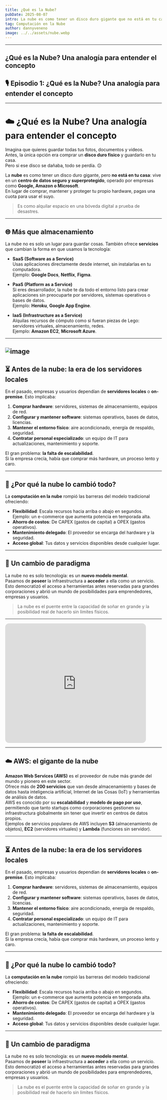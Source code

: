 ```yaml
---
title: ¿Qué es la Nube?
pubDate: 2025-08-07
intro: La nube es como tener un disco duro gigante que no está en tu casa, sino en un centro de datos seguro y superprotegido.
tag: Computación en la Nube
author: dannyveneno
image: ../../assets/nube.webp
---
```




---

## ¿Qué es la Nube? Una analogía para entender el concepto

## 🎙 Episodio 1: ¿Qué es la Nube? Una analogía para entender el concepto

<AudioPlayer
  src='https://res.cloudinary.com/dj0dedvu0/video/upload/v1754625280/Desbloqueando_La_Nube__M%C3%A1s_All%C3%A1_de_las_Fotos__Un_Puente_a_la_Innovaci%C3%B3n_Digital_clrqcf.mp4'
  title='¿Qué es la Nube? Una analogía para entender el concepto'
/>

---

# ☁️ ¿Qué es la Nube? Una analogía para entender el concepto

Imagina que quieres guardar todas tus fotos, documentos y videos.  
Antes, la única opción era comprar un **disco duro físico** y guardarlo en tu casa.  
Pero si ese disco se dañaba, todo se perdía. 😔

La **nube** es como tener un disco duro gigante, pero **no está en tu casa**: vive en un **centro de datos seguro y superprotegido**, operado por empresas como **Google, Amazon o Microsoft**.  
En lugar de comprar, mantener y proteger tu propio hardware, pagas una cuota para usar el suyo.

> Es como alquilar espacio en una bóveda digital a prueba de desastres.

---

## 🌐 Más que almacenamiento

La nube no es solo un lugar para guardar cosas. También ofrece **servicios** que cambian la forma en que usamos la tecnología:

- **SaaS (Software as a Service)**  
  Usas aplicaciones directamente desde internet, sin instalarlas en tu computadora.  
  Ejemplo: **Google Docs**, **Netflix**, **Figma**.

- **PaaS (Platform as a Service)**  
  Si eres desarrollador, la nube te da todo el entorno listo para crear aplicaciones sin preocuparte por servidores, sistemas operativos o bases de datos.  
  Ejemplo: **Heroku**, **Google App Engine**.

- **IaaS (Infrastructure as a Service)**  
  Alquilas recursos de cómputo como si fueran piezas de Lego: servidores virtuales, almacenamiento, redes.  
  Ejemplo: **Amazon EC2**, **Microsoft Azure**.

---

## ![image](https://res.cloudinary.com/dj0dedvu0/image/upload/v1754624468/lanube_rupzhl.jpg)

## ⏳ Antes de la nube: la era de los servidores locales

En el pasado, empresas y usuarios dependían de **servidores locales** o **on-premise**. Esto implicaba:

1. **Comprar hardware**: servidores, sistemas de almacenamiento, equipos de red.
2. **Configurar y mantener software**: sistemas operativos, bases de datos, licencias.
3. **Mantener el entorno físico**: aire acondicionado, energía de respaldo, seguridad.
4. **Contratar personal especializado**: un equipo de IT para actualizaciones, mantenimiento y soporte.

El gran problema: **la falta de escalabilidad**.  
Si la empresa crecía, había que comprar más hardware, un proceso lento y caro.

---

## 🚀 ¿Por qué la nube lo cambió todo?

La **computación en la nube** rompió las barreras del modelo tradicional ofreciendo:

- **Flexibilidad**: Escala recursos hacia arriba o abajo en segundos.  
  Ejemplo: un e-commerce que aumenta potencia en temporada alta.
- **Ahorro de costos**: De CAPEX (gastos de capital) a OPEX (gastos operativos).
- **Mantenimiento delegado**: El proveedor se encarga del hardware y la seguridad.
- **Acceso global**: Tus datos y servicios disponibles desde cualquier lugar.

---

## 🔄 Un cambio de paradigma

La nube no es solo tecnología: es un **nuevo modelo mental**.  
Pasamos de **poseer** la infraestructura a **acceder** a ella como un servicio.  
Esto democratizó el acceso a herramientas antes reservadas para grandes corporaciones y abrió un mundo de posibilidades para emprendedores, empresas y usuarios.

> La nube es el puente entre la capacidad de soñar en grande y la posibilidad real de hacerlo sin límites físicos.

---

<iframe
  width='453'
  height='383'
  style='border-radius:12px'
  src='https://www.youtube.com/embed/Pzi2osCr7jU'
  title='AWS Summit 2025'
  frameborder='0'
  allow='accelerometer; autoplay; clipboard-write; encrypted-media; gyroscope; picture-in-picture; web-share'
  referrerpolicy='strict-origin-when-cross-origin'
  allowfullscreen
></iframe>

---

## ☁️ AWS: el gigante de la nube

**Amazon Web Services (AWS)** es el proveedor de nube más grande del mundo y pionero en este sector.  
Ofrece más de **200 servicios** que van desde almacenamiento y bases de datos hasta inteligencia artificial, Internet de las Cosas (IoT) y herramientas de análisis de datos.  
AWS es conocido por su **escalabilidad** y **modelo de pago por uso**, permitiendo que tanto startups como corporaciones gestionen su infraestructura globalmente sin tener que invertir en centros de datos propios.  
Ejemplos de servicios populares de AWS incluyen **S3** (almacenamiento de objetos), **EC2** (servidores virtuales) y **Lambda** (funciones sin servidor).

---

## ⏳ Antes de la nube: la era de los servidores locales

En el pasado, empresas y usuarios dependían de **servidores locales** o **on-premise**. Esto implicaba:

1. **Comprar hardware**: servidores, sistemas de almacenamiento, equipos de red.
2. **Configurar y mantener software**: sistemas operativos, bases de datos, licencias.
3. **Mantener el entorno físico**: aire acondicionado, energía de respaldo, seguridad.
4. **Contratar personal especializado**: un equipo de IT para actualizaciones, mantenimiento y soporte.

El gran problema: **la falta de escalabilidad**.  
Si la empresa crecía, había que comprar más hardware, un proceso lento y caro.

---

## 🚀 ¿Por qué la nube lo cambió todo?

La **computación en la nube** rompió las barreras del modelo tradicional ofreciendo:

- **Flexibilidad**: Escala recursos hacia arriba o abajo en segundos.  
  Ejemplo: un e-commerce que aumenta potencia en temporada alta.
- **Ahorro de costos**: De CAPEX (gastos de capital) a OPEX (gastos operativos).
- **Mantenimiento delegado**: El proveedor se encarga del hardware y la seguridad.
- **Acceso global**: Tus datos y servicios disponibles desde cualquier lugar.

---

## 🔄 Un cambio de paradigma

La nube no es solo tecnología: es un **nuevo modelo mental**.  
Pasamos de **poseer** la infraestructura a **acceder** a ella como un servicio.  
Esto democratizó el acceso a herramientas antes reservadas para grandes corporaciones y abrió un mundo de posibilidades para emprendedores, empresas y usuarios.

> La nube es el puente entre la capacidad de soñar en grande y la posibilidad real de hacerlo sin límites físicos.
